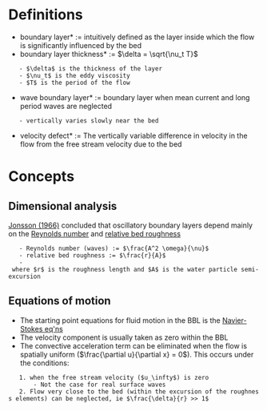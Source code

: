 = Definitions =
*boundary layer* := intuitively defined as the layer inside which the flow is significantly influenced by the bed
*boundary layer thickness* := $\delta = \sqrt{\nu_t T}$
	- $\delta$ is the thickness of the layer
	- $\nu_t$ is the eddy viscosity
	- $T$ is the period of the flow
*wave boundary layer* := boundary layer when mean current and long period waves are neglected
	- vertically varies slowly near the bed
*velocity defect* := The vertically variable difference in velocity in the flow from the free stream velocity due to the bed

= Concepts =
== Dimensional analysis ==
[[Jonsson (1966)]] concluded that oscillatory boundary layers depend mainly on the [[reynolds_number|Reynolds number]] and [[bed roughness|relative bed roughness]]
	- Reynolds number (waves) := $\frac{A^2 \omega}{\nu}$
	- relative bed roughness := $\frac{r}{A}$
	- where $r$ is the roughness length and $A$ is the water particle semi-excursion

== Equations of motion ==
* The starting point equations for fluid motion in the BBL is the [[navier_stokes_equations|Navier-Stokes eq'ns]]
* The velocity component is usually taken as zero within the BBL
* The convective acceleration term can be eliminated when the flow is spatially uniform ($\frac{\partial u}{\partial x} = 0$). This occurs under the conditions:
	1. when the free stream velocity ($u_\infty$) is zero
		- Not the case for real surface waves
	2. Flow very close to the bed (within the excursion of the roughness elements) can be neglected, ie $\frac{\delta}{r} >> 1$
